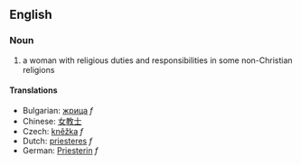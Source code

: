 ==English==

===Noun===

# a woman with religious duties and responsibilities in some non-Christian religions

====Translations====

*Bulgarian: [[жрица]] ''f''
*Chinese: [[女教士]]
*Czech:  [[kněžka]]  ''f''
*Dutch: [[priesteres]] ''f''
*German: [[Priesterin]] ''f''